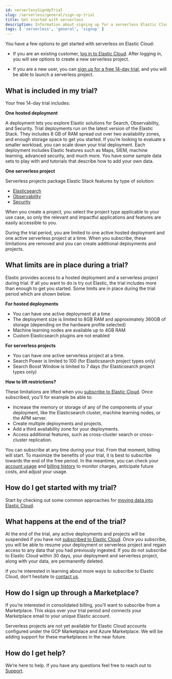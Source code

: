```yaml
---
id: serverlessSignUpTrial
slug: /serverless/general/sign-up-trial
title: Get started with serverless 
description: Information about signing up for a serverless Elastic Cloud trial
tags: [ 'serverless', 'general', 'signup' ]
---
```


You have a few options to get started with serverless on Elastic Cloud:

- If you are an existing customer, [log in to Elastic Cloud](https://cloud.elastic.co/login). After logging in, you will see options to create a new serverless project.

- If you are a new user, you can [sign up for a free 14-day trial](https://cloud.elastic.co/registration), and you will be able to launch a serverless project.

## What is included in my trial?

Your free 14-day trial includes:

**One hosted deployment**

 A deployment lets you explore Elastic solutions for Search, Observability, and Security. Trial deployments run on the latest version of the Elastic Stack. They includes 8 GB of RAM spread out over two availability zones, and enough storage space to get you started. If you’re looking to evaluate a smaller workload, you can scale down your trial deployment.
Each deployment includes Elastic features such as Maps, SIEM, machine learning, advanced security, and much more. You have some sample data sets to play with and tutorials that describe how to add your own data.

**One serverless project**

 Serverless projects package Elastic Stack features by type of solution: 

- [Elasticsearch](https://docs.elastic.co/serverless/elasticsearch/what-is-elasticsearch-serverless)
- [Observability](https://docs.elastic.co/serverless/observability/what-is-observability-serverless)
- [Security](https://docs.elastic.co/serverless/security/what-is-security-serverless)

When you create a project, you select the project type applicable to your use case, so only the relevant and impactful applications and features are easily accessible to you.

<DocCallOut color="success" title="">
	During the trial period, you are limited to one active hosted deployment and one active serverless project at a time. When you subscribe, these limitations are removed and you can create additional deployments and projects.
</DocCallOut>

## What limits are in place during a trial?

Elastic provides access to a hosted deployment and a serverless project during trial. If all you want to do is try out Elastic, the trial includes more than enough to get you started. Some limits are in place during the trial period which are shown below.

**For hosted deployments**

- You can have one active deployment at a time
- The deployment size is limited to 8GB RAM and approximately 360GB of storage (depending on the hardware profile selected)
- Machine learning nodes are available up to 4GB RAM
- Custom Elasticsearch plugins are not enabled

**For serverless projects**

- You can have one active serverless project at a time.
- Search Power is limited to 100 (for Elasticsearch project types only)
- Search Boost Window is limited to 7 days (for Elasticsearch project types only)

**How to lift restrictions?**

These limitations are lifted when you [subscribe to Elastic Cloud](https://www.elastic.co/guide/en/cloud/current/ec-billing-details.html). Once subscribed, you'll for example be able to:

- Increase the memory or storage of any of the components of your deployment, like the Elasticsearch cluster, machine learning nodes, or the APM server.
- Create multiple deployments and projects.
- Add a third availability zone for your deployments.
- Access additional features, such as cross-cluster search or cross-cluster replication.

You can subscribe at any time during your trial. From that moment, billing will start. To maximize the benefits of your trial, it is best to subscribe towards the end of the free period. In the meantime, you can check your [account usage](https://www.elastic.co/guide/en/cloud/current/ec-account-usage.html) and [billing history](https://www.elastic.co/guide/en/cloud/current/ec-billing-history.html) to monitor charges, anticipate future costs, and adjust your usage.

## How do I get started with my trial?

Start by checking out some common approaches for [moving data into Elastic Cloud](https://www.elastic.co/guide/en/cloud/current/ec-cloud-ingest-data.html#ec-ingest-methods).

## What happens at the end of the trial?

At the end of the trial, any active deployments and projects will be suspended if you have not [subscribed to Elastic Cloud](https://www.elastic.co/guide/en/cloud/current/ec-billing-details.html). Once you subscribe, you will be able to resume your deployment or serverless project and regain access to any data that you had previously ingested. If you do not subscribe to Elastic Cloud within 30 days, your deployment and serverless project, along with your data, are permanently deleted.

If you’re interested in learning about more ways to subscribe to Elastic Cloud, don’t hesitate to [contact us](https://www.elastic.co/contact).

## How do I sign up through a Marketplace?

If you’re interested in consolidated billing, you’ll want to subscribe from a Marketplace. This skips over your trial period and connects your Marketplace email to your unique Elastic account.

<DocCallOut title="">
	Serverless projects are not yet available for Elastic Cloud accounts configured under the GCP Marketplace and Azure Marketplace. We will be adding support for these marketplaces in the near future.
</DocCallOut>

## How do I get help?

We’re here to help. If you have any questions feel free to reach out to [Support](https://cloud.elastic.co/support).
